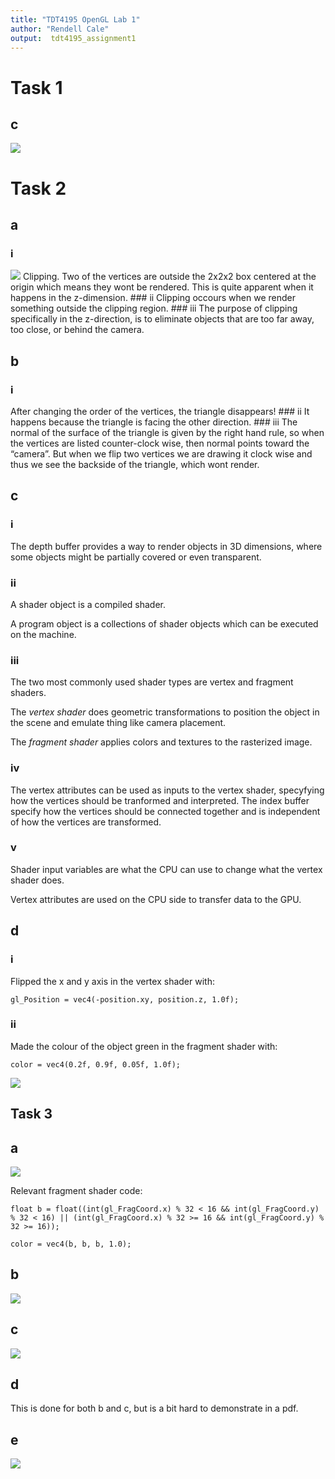 ---
title: "TDT4195 OpenGL Lab 1"
author: "Rendell Cale"
output:  tdt4195_assignment1
---
# Task 1
## c
![](https://raw.githubusercontent.com/rendellc/The-Greatest-Exercises/master/tdt4195/assignment1/writeup/five_triangles.png)

# Task 2
## a
### i
![](https://raw.githubusercontent.com/rendellc/The-Greatest-Exercises/master/tdt4195/assignment1/writeup/clipping.png)
Clipping. 
Two of the vertices are outside the 2x2x2 box centered at the origin which 
means they wont be rendered. This is quite apparent when it happens in 
the z-dimension.
### ii
Clipping occours when we render something outside the clipping region.
### iii
The purpose of clipping specifically in the z-direction, is to eliminate objects that are too
far away, too close, or behind the camera. 

## b
### i
After changing the order of the vertices, the triangle disappears!
### ii
It happens because the triangle is facing the other direction. 
### iii
The normal of the surface of the triangle is given by the right
hand rule, so when the vertices are listed counter-clock wise,
then normal points toward the "camera". But when we flip two vertices
we are drawing it clock wise and thus we see the backside of the triangle,
which wont render. 

## c
### i
The depth buffer provides a way to render objects in 3D dimensions, 
where some objects might be partially covered or even transparent.

### ii
A shader object is a compiled shader.

A program object is a collections of shader objects which can be executed 
on the machine. 

### iii
The two most commonly used shader types are vertex and fragment shaders.

The *vertex shader* does geometric transformations to position the object
in the scene and emulate thing like camera placement. 

The *fragment shader* applies colors and textures to the rasterized image. 

### iv
The vertex attributes can be used as inputs to the vertex shader, 
specyfying how the vertices should be tranformed and interpreted. 
The index buffer specify how the vertices should be connected together 
and is independent of how the vertices are transformed.


### v
Shader input variables are what the CPU can use to change what the vertex shader does. 

Vertex attributes are used on the CPU side to transfer data to the GPU.

## d
### i
Flipped the x and y axis in the vertex shader with:

`gl_Position = vec4(-position.xy, position.z, 1.0f);`

### ii
Made the colour of the object green in the fragment shader with:

`color = vec4(0.2f, 0.9f, 0.05f, 1.0f);`

![](https://raw.githubusercontent.com/rendellc/The-Greatest-Exercises/master/tdt4195/assignment1/writeup/mirror_green.png)

## Task 3
## a 
![](https://raw.githubusercontent.com/rendellc/The-Greatest-Exercises/master/tdt4195/assignment1/writeup/checkers.png)

Relevant fragment shader code:

`float b = float((int(gl_FragCoord.x) % 32 < 16 && int(gl_FragCoord.y) % 32 < 16) || (int(gl_FragCoord.x) % 32 >= 16 && int(gl_FragCoord.y) % 32 >= 16));`

`color = vec4(b, b, b, 1.0);`

## b
![](https://raw.githubusercontent.com/rendellc/The-Greatest-Exercises/master/tdt4195/assignment1/writeup/changing_circle.png)

## c
![](https://raw.githubusercontent.com/rendellc/The-Greatest-Exercises/master/tdt4195/assignment1/writeup/spiral.png)

## d
This is done for both b and c, but is a bit hard to demonstrate in a pdf.

## e
![](https://raw.githubusercontent.com/rendellc/The-Greatest-Exercises/master/tdt4195/assignment1/writeup/square_from_triangle.png)
